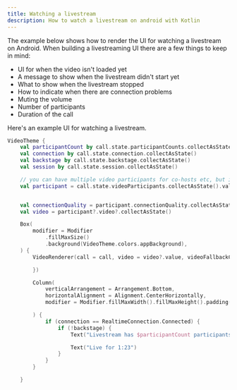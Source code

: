 ```yaml
---
title: Watching a livestream
description: How to watch a livestream on android with Kotlin
---
```


The example below shows how to render the UI for watching a livestream on Android.
When building a livestreaming UI there are a few things to keep in mind:

* UI for when the video isn't loaded yet
* A message to show when the livestream didn't start yet
* What to show when the livestream stopped
* How to indicate when there are connection problems
* Muting the volume
* Number of participants
* Duration of the call

Here's an example UI for watching a livestream.

```kotlin
VideoTheme {
    val participantCount by call.state.participantCounts.collectAsState()
    val connection by call.state.connection.collectAsState()
    val backstage by call.state.backstage.collectAsState()
    val session by call.state.session.collectAsState()

    // you can have multiple video participants for co-hosts etc, but in this case we only have 1
    val participant = call.state.videoParticipants.collectAsState().value.first()


    val connectionQuality = participant.connectionQuality.collectAsState()
    val video = participant?.video?.collectAsState()

    Box(
        modifier = Modifier
            .fillMaxSize()
            .background(VideoTheme.colors.appBackground),
    ) {
        VideoRenderer(call = call, video = video?.value, videoFallbackContent = {

        })

        Column(
            verticalArrangement = Arrangement.Bottom,
            horizontalAlignment = Alignment.CenterHorizontally,
            modifier = Modifier.fillMaxWidth().fillMaxHeight().padding(32.dp)

        ) {
            if (connection == RealtimeConnection.Connected) {
                if (!backstage) {
                    Text("Livestream has $participantCount participants")

                    Text("Live for 1:23")
                }
            }
        }

    }
```